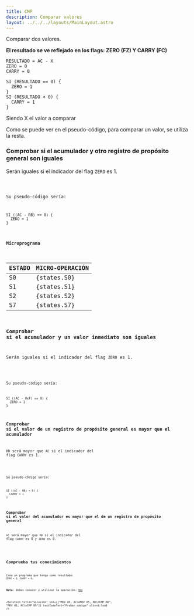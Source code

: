 ```yaml
---
title: CMP
description: Comparar valores
layout: ../../../layouts/MainLayout.astro
---
```


Comparar dos valores.

**El resultado se ve reflejado en los flags: ZERO (FZ) Y CARRY (FC)**

```
RESULTADO = AC - X
ZERO = 0
CARRY = 0

SI (RESULTADO == 0) {
  ZERO = 1
}
SI (RESULTADO < 0) {
  CARRY = 1
}
```

Siendo X el valor a comparar

Como se puede ver en el pseudo-código, para comparar un valor, se utiliza la resta.

### Comprobar si el acumulador y otro registro de propósito general son iguales
Serán iguales si el indicador del flag `ZERO` es 1.

<Code code="CMP RB" />

Su pseudo-código sería:

```
SI ((AC - RB) == 0) {
  ZERO = 1
}
```

#### Microprograma
| ESTADO | MICRO-OPERACIÓN |
|:-------|:----------|
| S0 | {states.S0} |
| S1 | {states.S1} |
| S2 | {states.S2} |
| S7 | {states.S7} |

### Comprobar si el acumulador y un valor inmediato son iguales
Serán iguales si el indicador del flag `ZERO` es 1.

<Code code="CMP 0F" />

Su pseudo-código sería:

```
SI ((AC - 0xF) == 0) {
  ZERO = 1
}
```

### Comprobar si el valor de un registro de propósito general es mayor que el acumulador
`RB` será mayor que `AC` si el indicador del flag `CARRY` es 1.

<Code code="CMP RB" />

Su pseudo-código sería:

```
SI ((AC - RB) < 0) {
  CARRY = 1
}
```

### Comprobar si el valor del acumulador es mayor que el de un registro de propósito general
`AC` será mayor que `RB` si el indicador del flag `CARRY` es 0 y `ZERO` es 0.

<Code code="CMP RB" />

## Comprueba tus conocimientos

Crea un programa que tenga como resultado: `ZERO = 1; CARRY = 0;`

**Nota**: debes conocer y utilizar la operación: [`MOV`](/es/instructions/MOV)

<Solution title="Solución" sol={["MOV 05, AC\nMOV 05, RB\nCMP RB", "MOV 05, AC\nCMP 05"]} testCodeText="Probar código" client:load />